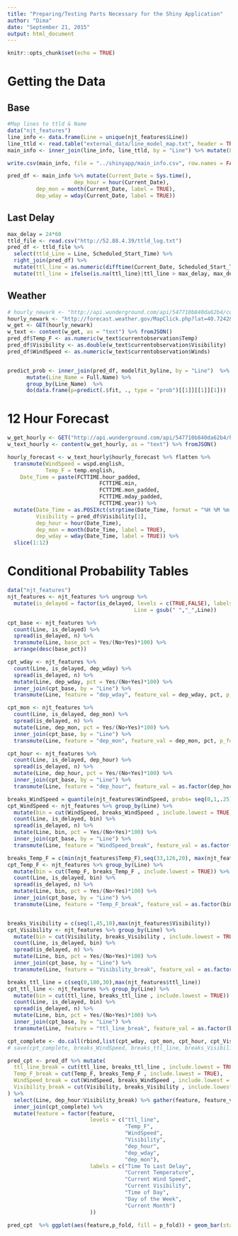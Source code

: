 ```yaml
---
title: "Preparing/Testing Parts Necessary for the Shiny Application"
author: "Dima"
date: "September 21, 2015"
output: html_document
---
```


```r
knitr::opts_chunk$set(echo = TRUE)
```

# Getting the Data  
## Base
```r
#Map lines to ttld & Name
data("njt_features")
line_info <- data.frame(Line = unique(njt_features$Line))
line_ttld <- read.table("external_data/line_model_map.txt", header = TRUE)
main_info <- inner_join(line_info, line_ttld, by = "Line") %>% mutate(Line = gsub(" ","_",Line))

write.csv(main_info, file = "../shinyapp/main_info.csv", row.names = FALSE)
```

```r
pred_df <- main_info %>% mutate(Current_Date = Sys.time(),
                     dep_hour = hour(Current_Date),
         dep_mon = month(Current_Date, label = TRUE),
         dep_wday = wday(Current_Date, label = TRUE))
```

## Last Delay 
```r
max_delay = 24*60
ttld_file <- read.csv("http://52.88.4.39/ttld_log.txt")
pred_df <- ttld_file %>% 
  select(ttld_Line = Line, Scheduled_Start_Time) %>% 
  right_join(pred_df) %>% 
  mutate(ttl_line = as.numeric(difftime(Current_Date, Scheduled_Start_Time, units = "mins"))) %>% 
  mutate(ttl_line = ifelse(is.na(ttl_line)|ttl_line > max_delay, max_delay, ttl_line))

```


## Weather  

```r
# hourly_newark <- "http://api.wunderground.com/api/547710b840da62b4/conditions/q/NJ/Newark.json"
hourly_newark <- "http://forecast.weather.gov/MapClick.php?lat=40.7242&lon=-74.1726&FcstType=json"
w_get <- GET(hourly_newark)
w_text <- content(w_get, as = "text") %>% fromJSON()
pred_df$Temp_F <- as.numeric(w_text$currentobservation$Temp)
pred_df$Visibility <- as.double(w_text$currentobservation$Visibility)
pred_df$WindSpeed <- as.numeric(w_text$currentobservation$Winds)



```

```r
predict_prob <- inner_join(pred_df, modelfit_byline, by = "Line")  %>%
      mutate(Line_Name = Full.Name) %>%
      group_by(Line_Name)  %>%
      do(data.frame(p=predict(.$fit, ., type = "prob")[[1]][[1]][1]))
```

# 12 Hour Forecast  
```r
w_get_hourly <- GET("http://api.wunderground.com/api/547710b840da62b4/hourly/q/NJ/Newark.json")
w_text_hourly <- content(w_get_hourly, as = "text") %>% fromJSON()

hourly_forecast <- w_text_hourly$hourly_forecast %>% flatten %>% 
  transmute(WindSpeed = wspd.english,
            Temp_F = temp.english,
    Date_Time = paste(FCTTIME.hour_padded, 
                             FCTTIME.min, 
                             FCTTIME.mon_padded, 
                             FCTTIME.mday_padded, 
                             FCTTIME.year)) %>%
  mutate(Date_Time = as.POSIXct(strptime(Date_Time, format = "%H %M %m %d %Y")),
         Visibility = pred_df$Visibility[1],
         dep_hour = hour(Date_Time),
         dep_mon = month(Date_Time, label = TRUE),
         dep_wday = wday(Date_Time, label = TRUE)) %>% 
  slice(1:12)
```


# Conditional Probability Tables  
```r
data("njt_features")
njt_features <- njt_features %>% ungroup %>% 
  mutate(is_delayed = factor(is_delayed, levels = c(TRUE,FALSE), labels = c("Yes","No")),
                                        Line = gsub(" ","_",Line))
```



```r
cpt_base <- njt_features %>% 
  count(Line, is_delayed) %>% 
  spread(is_delayed, n) %>%
  transmute(Line, base_pct = Yes/(No+Yes)*100) %>%
  arrange(desc(base_pct))

```


```r

cpt_wday <- njt_features %>% 
  count(Line, is_delayed, dep_wday) %>% 
  spread(is_delayed, n) %>%
  mutate(Line, dep_wday, pct = Yes/(No+Yes)*100) %>% 
  inner_join(cpt_base, by = "Line") %>% 
  transmute(Line, feature = "dep_wday", feature_val = dep_wday, pct, p_fold = log2(pct/base_pct))

cpt_mon <- njt_features %>% 
  count(Line, is_delayed, dep_mon) %>% 
  spread(is_delayed, n) %>%
  mutate(Line, dep_mon, pct = Yes/(No+Yes)*100) %>% 
  inner_join(cpt_base, by = "Line") %>% 
  transmute(Line, feature = "dep_mon", feature_val = dep_mon, pct, p_fold = log2(pct/base_pct))

cpt_hour <- njt_features %>% 
  count(Line, is_delayed, dep_hour) %>% 
  spread(is_delayed, n) %>%
  mutate(Line, dep_hour, pct = Yes/(No+Yes)*100) %>% 
  inner_join(cpt_base, by = "Line") %>% 
  transmute(Line, feature = "dep_hour", feature_val = as.factor(dep_hour), pct, p_fold = log2(pct/base_pct))
```


```r
breaks_WindSpeed = quantile(njt_features$WindSpeed, probs= seq(0,1,.25))
cpt_WindSpeed <- njt_features %>% group_by(Line) %>%
  mutate(bin = cut(WindSpeed, breaks_WindSpeed , include.lowest = TRUE)) %>% 
  count(Line, is_delayed, bin) %>% 
  spread(is_delayed, n) %>%
  mutate(Line, bin, pct = Yes/(No+Yes)*100) %>% 
  inner_join(cpt_base, by = "Line") %>% 
  transmute(Line, feature = "WindSpeed_break", feature_val = as.factor(bin), pct, p_fold = log2(pct/base_pct))

breaks_Temp_F = c(min(njt_features$Temp_F),seq(33,126,20), max(njt_features$Temp_F))
cpt_Temp_F <- njt_features %>% group_by(Line) %>%
  mutate(bin = cut(Temp_F, breaks_Temp_F , include.lowest = TRUE)) %>% 
  count(Line, is_delayed, bin) %>% 
  spread(is_delayed, n) %>%
  mutate(Line, bin, pct = Yes/(No+Yes)*100) %>% 
  inner_join(cpt_base, by = "Line") %>% 
  transmute(Line, feature = "Temp_F_break", feature_val = as.factor(bin), pct, p_fold = log2(pct/base_pct))


breaks_Visibility = c(seq(1,45,10),max(njt_features$Visibility))
cpt_Visibility <- njt_features %>% group_by(Line) %>%
  mutate(bin = cut(Visibility, breaks_Visibility , include.lowest = TRUE)) %>% 
  count(Line, is_delayed, bin) %>% 
  spread(is_delayed, n) %>%
  mutate(Line, bin, pct = Yes/(No+Yes)*100) %>% 
  inner_join(cpt_base, by = "Line") %>% 
  transmute(Line, feature = "Visibility_break", feature_val = as.factor(bin), pct, p_fold = log2(pct/base_pct))
```

```r
breaks_ttl_line = c(seq(0,180,30),max(njt_features$ttl_line))
cpt_ttl_line <- njt_features %>% group_by(Line) %>%
  mutate(bin = cut(ttl_line, breaks_ttl_line , include.lowest = TRUE)) %>% 
  count(Line, is_delayed, bin) %>% 
  spread(is_delayed, n) %>%
  mutate(Line, bin, pct = Yes/(No+Yes)*100) %>% 
  inner_join(cpt_base, by = "Line") %>% 
  transmute(Line, feature = "ttl_line_break", feature_val = as.factor(bin), pct, p_fold = log2(pct/base_pct))
```



```r
cpt_complete <- do.call(rbind,list(cpt_wday, cpt_mon, cpt_hour, cpt_Visibility, cpt_Temp_F, cpt_WindSpeed, cpt_ttl_line))
# save(cpt_complete, breaks_WindSpeed, breaks_ttl_line, breaks_Visibility, breaks_Temp_F,  file="shinyapp/cpt_complete.rda")
```


```r
pred_cpt <- pred_df %>% mutate(
  ttl_line_break = cut(ttl_line, breaks_ttl_line , include.lowest = TRUE),
  Temp_F_break = cut(Temp_F, breaks_Temp_F , include.lowest = TRUE),
  WindSpeed_break = cut(WindSpeed, breaks_WindSpeed , include.lowest = TRUE),
  Visibility_break = cut(Visibility, breaks_Visibility , include.lowest = TRUE)
) %>% 
  select(Line, dep_hour:Visibility_break) %>% gather(feature, feature_val, -Line, -ttl_line:-WindSpeed) %>% 
  inner_join(cpt_complete) %>% 
  mutate(feature = factor(feature, 
                          levels = c("ttl_line",
                                     "Temp_F", 
                                     "WindSpeed",
                                     "Visibility", 
                                     "dep_hour",
                                     "dep_wday",
                                     "dep_mon"),
                          labels = c("Time To Last Delay",
                                     "Current Temperature",
                                     "Current Wind Speed",
                                     "Current Visibility",
                                     "Time of Day",
                                     "Day of the Week",
                                     "Current Month")
                          ))
```

```r
pred_cpt  %>% ggplot(aes(feature,p_fold, fill = p_fold)) + geom_bar(stat = "identity") + facet_wrap(~Line, ncol = 3) + coord_flip() + theme_minimal() + scale_fill_gradient2(low = "blue", mid = "black", high = "red", midpoint = 0) + ylim(-1,1)
```

